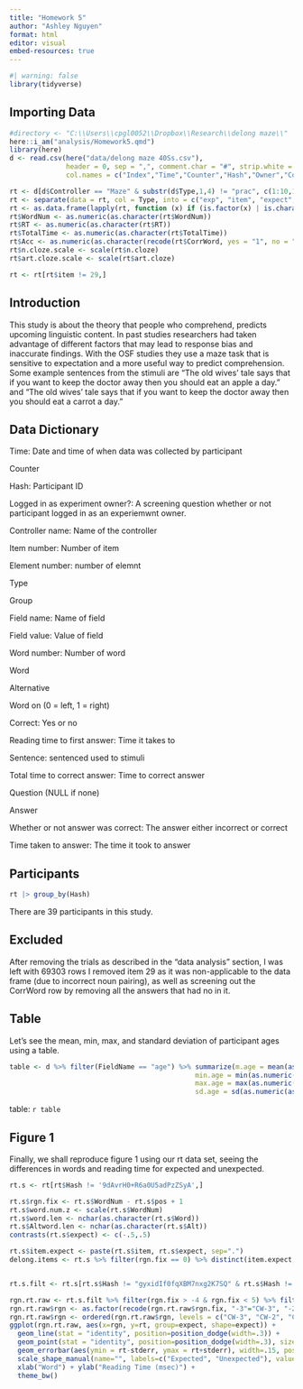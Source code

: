 ```yaml
---
title: "Homework 5"
author: "Ashley Nguyen"
format: html
editor: visual
embed-resources: true
---
```


```r
#| warning: false
library(tidyverse)
```

## Importing Data

```r
#directory <- "C:\\Users\\cpgl0052\\Dropbox\\Research\\delong maze\\"
here::i_am("analysis/Homework5.qmd")
library(here)
d <- read.csv(here("data/delong maze 40Ss.csv"), 
              header = 0, sep = ",", comment.char = "#", strip.white = T,
              col.names = c("Index","Time","Counter","Hash","Owner","Controller","Item","Element","Type","Group","FieldName","Value","WordNum","Word","Alt","WordOn","CorrWord","RT","Sent","TotalTime","Question","Resp","Acc","RespRT"));


```

```r
rt <- d[d$Controller == "Maze" & substr(d$Type,1,4) != "prac", c(1:10,13:20)]
rt <- separate(data = rt, col = Type, into = c("exp", "item", "expect", "position", "pos", "cloze", "art.cloze", "n.cloze"), sep = "\\.", convert = TRUE, fill = "right")
rt <- as.data.frame(lapply(rt, function (x) if (is.factor(x) | is.character(x)) factor(x) else x))
rt$WordNum <- as.numeric(as.character(rt$WordNum))
rt$RT <- as.numeric(as.character(rt$RT))
rt$TotalTime <- as.numeric(as.character(rt$TotalTime))
rt$Acc <- as.numeric(as.character(recode(rt$CorrWord, yes = "1", no = "0")))
rt$n.cloze.scale <- scale(rt$n.cloze)
rt$art.cloze.scale <- scale(rt$art.cloze)
```

```r
rt <- rt[rt$item != 29,]
```

## Introduction 

This study is about the theory that people who comprehend, predicts upcoming linguistic content. In past studies researchers had taken advantage of different factors that may lead to response bias and inaccurate findings. With the OSF studies they use a maze task that is sensitive to expectation and a more useful way to predict comprehension. Some example sentences from the stimuli are "The old wives' tale says that if you want to keep the doctor away then you should eat an apple a day." and "The old wives' tale says that if you want to keep the doctor away then you should eat a carrot a day."

## Data Dictionary 

Time: Date and time of when data was collected by participant

Counter

Hash: Participant ID

Logged in as experiment owner?: A screening question whether or not participant logged in as an experiemwnt owner.

Controller name: Name of the controller

Item number: Number of item

Element number: number of elemnt

Type

Group

Field name: Name of field

Field value: Value of field

Word number: Number of word

Word

Alternative

Word on (0 = left, 1 = right)

Correct: Yes or no

Reading time to first answer: Time it takes to

Sentence: sentenced used to stimuli

Total time to correct answer: Time to correct answer

Question (NULL if none)

Answer

Whether or not answer was correct: The answer either incorrect or correct

Time taken to answer: The time it took to answer

## Participants 

```r
rt |> group_by(Hash)
```

There are 39 participants in this study.

## Excluded 

After removing the trials as described in the "data analysis" section, I was left with 69303 rows I removed item 29 as it was non-applicable to the data frame (due to incorrect noun pairing), as well as screening out the CorrWord row by removing all the answers that had no in it.

## Table 

Let's see the mean, min, max, and standard deviation of participant ages using a table.

```r
table <- d %>% filter(FieldName == "age") %>% summarize(m.age = mean(as.numeric(as.character(Value))), 
                                              min.age = min(as.numeric(as.character(Value))), 
                                              max.age = max(as.numeric(as.character(Value))),
                                              sd.age = sd(as.numeric(as.character(Value))))


```

table: `r table`

## Figure 1

Finally, we shall reproduce figure 1 using our rt data set, seeing the differences in words and reading time for expected and unexpected.

```r
rt.s <- rt[rt$Hash != '9dAvrH0+R6a0U5adPzZSyA',]

rt.s$rgn.fix <- rt.s$WordNum - rt.s$pos + 1
rt.s$word.num.z <- scale(rt.s$WordNum)
rt.s$word.len <- nchar(as.character(rt.s$Word))
rt.s$Altword.len <- nchar(as.character(rt.s$Alt))
contrasts(rt.s$expect) <- c(-.5,.5)

rt.s$item.expect <- paste(rt.s$item, rt.s$expect, sep=".")
delong.items <- rt.s %>% filter(rgn.fix == 0) %>% distinct(item.expect, .keep_all = TRUE)


rt.s.filt <- rt.s[rt.s$Hash != "gyxidIf0fqXBM7nxg2K7SQ" & rt.s$Hash != "f8dC3CkleTBP9lUufzUOyQ",]

```

```r
rgn.rt.raw <- rt.s.filt %>% filter(rgn.fix > -4 & rgn.fix < 5) %>% filter(Acc == 1) %>% group_by(rgn.fix, expect) %>% summarize(n=n(), subj=length(unique(Hash)), rt=mean(RT), sd=sd(RT), stderr=sd/sqrt(subj)) %>% as.data.frame()
rgn.rt.raw$rgn <- as.factor(recode(rgn.rt.raw$rgn.fix, "-3"="CW-3", "-2"="CW-2", "-1"="CW-1", "0"="art", "1"="n","2"="CW+1", "3"="CW+2", "4"="CW+3"))
rgn.rt.raw$rgn <- ordered(rgn.rt.raw$rgn, levels = c("CW-3", "CW-2", "CW-1", "art", "n", "CW+1", "CW+2", "CW+3"))
ggplot(rgn.rt.raw, aes(x=rgn, y=rt, group=expect, shape=expect)) +
  geom_line(stat = "identity", position=position_dodge(width=.3)) +
  geom_point(stat = "identity", position=position_dodge(width=.3), size=3) +
  geom_errorbar(aes(ymin = rt-stderr, ymax = rt+stderr), width=.15, position=position_dodge(width=.3)) +
  scale_shape_manual(name="", labels=c("Expected", "Unexpected"), values = c(21,19)) + 
  xlab("Word") + ylab("Reading Time (msec)") + 
  theme_bw()
```
